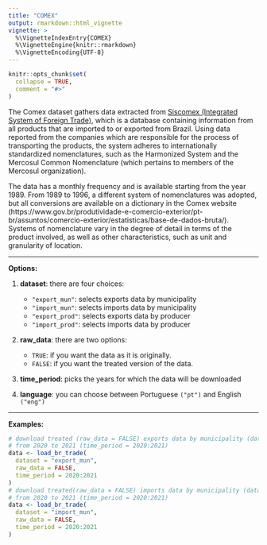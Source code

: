 ```yaml
---
title: "COMEX"
output: rmarkdown::html_vignette
vignette: >
  %\VignetteIndexEntry{COMEX}
  %\VignetteEngine{knitr::rmarkdown}
  %\VignetteEncoding{UTF-8}
---
```


```r
knitr::opts_chunk$set(
  collapse = TRUE,
  comment = "#>"
)
```

The Comex dataset gathers data extracted from [Siscomex (Integrated System of Foreign Trade)](https://www.gov.br/produtividade-e-comercio-exterior/pt-br/assuntos/comercio-exterior/estatisticas/base-de-dados-bruta/), which is a database containing information from all products that are imported to or exported from Brazil. Using data reported from the companies which are responsible for the process of transporting the products, the system adheres to internationally standardized nomenclatures, such as the Harmonized System and the Mercosul Common Nomenclature (which pertains to members of the Mercosul organization). 

The data has a monthly frequency and is available starting from the year 1989. From 1989 to 1996, a different system of nomenclatures was adopted, but all conversions are available on a dictionary in the Comex website (https://www.gov.br/produtividade-e-comercio-exterior/pt-br/assuntos/comercio-exterior/estatisticas/base-de-dados-bruta/). Systems of nomenclature vary in the degree of detail in terms of the product involved, as well as other characteristics, such as unit and granularity of location. 

***
**Options:**

  1. **dataset**: there are four choices:
      * `"export_mun"`: selects exports data by municipality
      * `"import_mun"`: selects imports data by municipality
      * `"export_prod"`: selects exports data by producer
      * `"import_prod"`: selects imports data by producer

  2. **raw_data**: there are two options:
      * `TRUE`: if you want the data as it is originally.
      * `FALSE`: if you want the treated version of the data. 
  
  3. **time_period**: picks the years for which the data will be downloaded

  4. **language**: you can choose between Portuguese `("pt")` and English `("eng")`
  
***

**Examples:**

```r
# download treated (raw_data = FALSE) exports data by municipality (dataset = "export_mun")
# from 2020 to 2021 (time_period = 2020:2021)
data <- load_br_trade(
  dataset = "export_mun",
  raw_data = FALSE,
  time_period = 2020:2021
)
# download treated(raw_data = FALSE) imports data by municipality (dataset = "import_mun")
# from 2020 to 2021 (time_period = 2020:2021)
data <- load_br_trade(
  dataset = "import_mun",
  raw_data = FALSE,
  time_period = 2020:2021
)
```

